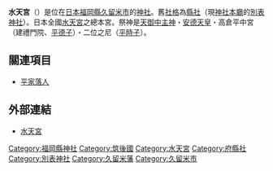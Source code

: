 {{日本神社
| name = 水天宮
| img = File:Kurume Suitengu ac (1).jpg
| img_capt = 拜殿
| image_width = 250px
| nihongo = 水天宮
| hiragana = すいてんぐう
| romaji = Suiten-gū
| location = [[福岡縣|福岡縣]][[久留米市|久留米市]]瀨下町265-1
| god = [[天御中主神|天御中主神]]<br/>[[安德天皇|安德天皇]]<br/>[[平德子|高倉平中宮]]<br/>[[二位之尼|二位之尼]]
| type = [[縣社|縣社]]・[[別表神社|別表神社]]
| struct = 
| open_year = [[建久|建久]]年間（1190年 - 1199年）
| cere_date = 5月5日 - 7日<br/>8月5日 - 7日
|}}

'''水天宮'''（{{lang|ja|すいてんぐう}}）是位在[[日本|日本]][[福岡縣|福岡縣]][[久留米市|久留米市]]的[[神社|神社]]。舊[[社格|社格]]為[[縣社|縣社]]（現[[神社本廳|神社本廳]]的[[別表神社|別表神社]]）。日本全國[[水天宮|水天宮]]之總本宮。祭神是[[天御中主神|天御中主神]]・[[安德天皇|安德天皇]]・高倉平中宮（建禮門院、[[平德子|平德子]]）・二位之尼（[[平時子|平時子]]）。

== 關連項目 ==
* [[平家落人|平家落人]]

== 外部連結 ==
{{commonscat|Kurume Suiten-gū}}
* [http://www.suitengu.net/ 水天宮] {{Wayback|url=http://www.suitengu.net/ |date=20150521173835 }}

{{DEFAULTSORT:Suitengu}}
[[Category:福岡縣神社|Category:福岡縣神社]]
[[Category:筑後國|Category:筑後國]]
[[Category:水天宮|Category:水天宮]]
[[Category:府縣社|Category:府縣社]]
[[Category:別表神社|Category:別表神社]]
[[Category:久留米藩|Category:久留米藩]]
[[Category:久留米市|Category:久留米市]]